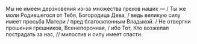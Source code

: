 Мы не имеем дерзновения из-за множества грехов наших — / Ты же моли Родившегося от Тебя, Богородица Дева, / ведь великую силу имеет просьба Матери / пред благосклонным Владыкой. / Не отвергни прошения грешников, Всенепорочная, / ибо Тот, Кто возжелал пострадать за нас, // милостив и силу имеет спасти.
